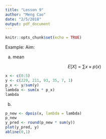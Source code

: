 ```yaml
---
title: "Lesson 9"
author: "Meng Cao"
date: "2/5/2018"
output: pdf_document
---
```


```r
knitr::opts_chunk$set(echo = TRUE)
```

Example: Aim:

a) mean

$$E[X] = \sum{x \times p(x)}$$

```r
x <- c(0:5)
y <- c(229, 211, 93, 35, 7, 1)
p_x <- y/sum(y)
lambda <- sum(x * p_x)
lambda
```

b)

```r
p_new <- dpois(x, lambda = lambda) 
p_new
y_pred <- round(p_new * sum(y))
plot(y_pred, y)
abline(0,1)
```










